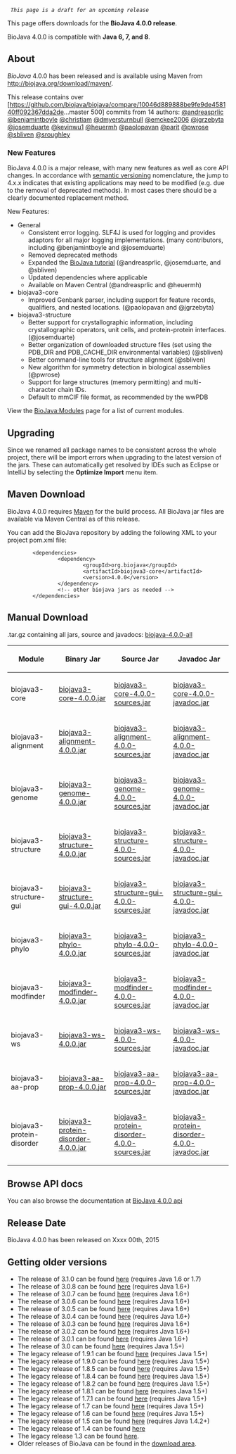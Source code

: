   ''This page is a draft for an upcoming release''

This page offers downloads for the <b>BioJava 4.0.0 release</b>. 

BioJava 4.0.0 is compatible with <b>Java 6, 7, and 8</b>.

== About ==
''BioJava'' 4.0.0 has been released and is available using Maven from
[http://biojava.org/download/maven/ http://biojava.org/download/maven/].

This release contains over [https://github.com/biojava/biojava/compare/10046d889888be9fe9de458140ff092367dda2de...master 500] commits from 14 authors:
[https://www.github.com/andreasprlic @andreasprlic]
[https://www.github.com/benjamintboyle @benjamintboyle]
[https://www.github.com/christiam @christiam]
[https://www.github.com/dmyersturnbull @dmyersturnbull]
[https://www.github.com/emckee2006 @emckee2006]
[https://www.github.com/jgrzebyta @jgrzebyta]
[https://www.github.com/josemduarte @josemduarte]
[https://www.github.com/kevinwu1 @kevinwu1]
[https://www.github.com/heuermh @heuermh]
[https://www.github.com/paolopavan @paolopavan]
[https://www.github.com/parit @parit]
[https://www.github.com/pwrose @pwrose]
[https://www.github.com/sbliven @sbliven]
[https://www.github.com/sroughley @sroughley]

===New Features===

BioJava 4.0.0 is a major release, with many new features as well as core API changes. In accordance with [http://semver.org/ semantic versioning] nomenclature, the jump to 4.x.x indicates that existing applications may need to be modified (e.g. due to the removal of deprecated methods). In most cases there should be a clearly documented replacement method.

New Features:

* General
** Consistent error logging. SLF4J is used for logging and provides adaptors for all major logging implementations. (many contributors, including @benjamintboyle and @josemduarte)
** Removed deprecated methods
** Expanded the [https://github.com/biojava/biojava3-tutorial/ BioJava tutorial] (@andreasprlic, @josemduarte, and @sbliven)
** Updated dependencies where applicable
** Available on Maven Central (@andreasprlic and @heuermh)
* biojava3-core
** Improved Genbank parser, including support for feature records, qualifiers, and nested locations. (@paolopavan and @jgrzebyta)
* biojava3-structure
** Better support for crystallographic information, including crystallographic operators, unit cells, and protein-protein interfaces. (@josemduarte)
** Better organization of downloaded structure files (set using the PDB_DIR and PDB_CACHE_DIR environmental variables) (@sbliven)
** Better command-line tools for structure alignment (@sbliven)
** New algorithm for symmetry detection in biological assemblies (@pwrose)
** Support for large structures (memory permitting) and multi-character chain IDs.
** Default to mmCIF file format, as recommended by the wwPDB


View the [[BioJava:Modules]] page for a list of current modules.

== Upgrading ==

Since we renamed all package names to be consistent across the whole project, there will be import errors when upgrading to the latest version of the jars. These can automatically get resolved by IDEs such as Eclipse or IntelliJ by selecting the '''Optimize Import''' menu item.

== Maven Download ==
BioJava 4.0.0 requires [http://maven.apache.org/ Maven] for the build process. All BioJava jar files are available via Maven Central as of this release.

You can add the BioJava repository by adding the following XML to your project pom.xml file:
<pre>
        <dependencies>
                <dependency>
                        <groupId>org.biojava</groupId>
                        <artifactId>biojava3-core</artifactId>
                        <version>4.0.0</version>
                </dependency>
                <!-- other biojava jars as needed -->
        </dependencies>	
</pre>

== Manual Download ==

.tar.gz containing all jars, source and javadocs: [http://biojava.org/download/bj4.0.0/biojava-4.0.0-all.tar.gz biojava-4.0.0-all]

{|
|+
! Module
! Binary Jar
! Source Jar
! Javadoc Jar
|-
| biojava3-core 
| [http://biojava.org/download/maven/org/biojava/biojava3-core/4.0.0/biojava3-core-4.0.0.jar biojava3-core-4.0.0.jar] 
| [http://biojava.org/download/maven/org/biojava/biojava3-core/4.0.0/biojava3-core-4.0.0-sources.jar biojava3-core-4.0.0-sources.jar] 
| [http://biojava.org/download/maven/org/biojava/biojava3-core/4.0.0/biojava3-core-4.0.0-javadoc.jar biojava3-core-4.0.0-javadoc.jar]
|-
| biojava3-alignment 
| [http://biojava.org/download/maven/org/biojava/biojava3-alignment/4.0.0/biojava3-alignment-4.0.0.jar biojava3-alignment-4.0.0.jar] 
| [http://biojava.org/download/maven/org/biojava/biojava3-alignment/4.0.0/biojava3-alignment-4.0.0-sources.jar biojava3-alignment-4.0.0-sources.jar] 
| [http://biojava.org/download/maven/org/biojava/biojava3-alignment/4.0.0/biojava3-alignment-4.0.0-javadoc.jar biojava3-alignment-4.0.0-javadoc.jar]
|-
| biojava3-genome 
| [http://biojava.org/download/maven/org/biojava/biojava3-genome/4.0.0/biojava3-genome-4.0.0.jar biojava3-genome-4.0.0.jar] 
| [http://biojava.org/download/maven/org/biojava/biojava3-genome/4.0.0/biojava3-genome-4.0.0-sources.jar biojava3-genome-4.0.0-sources.jar] 
| [http://biojava.org/download/maven/org/biojava/biojava3-genome/4.0.0/biojava3-genome-4.0.0-javadoc.jar biojava3-genome-4.0.0-javadoc.jar]
|-
| biojava3-structure 
| [http://biojava.org/download/maven/org/biojava/biojava3-structure/4.0.0/biojava3-structure-4.0.0.jar biojava3-structure-4.0.0.jar] 
| [http://biojava.org/download/maven/org/biojava/biojava3-structure/4.0.0/biojava3-structure-4.0.0-sources.jar biojava3-structure-4.0.0-sources.jar] 
| [http://biojava.org/download/maven/org/biojava/biojava3-structure/4.0.0/biojava3-structure-4.0.0-javadoc.jar biojava3-structure-4.0.0-javadoc.jar]
|-
| biojava3-structure-gui 
| [http://biojava.org/download/maven/org/biojava/biojava3-structure-gui/4.0.0/biojava3-structure-gui-4.0.0.jar biojava3-structure-gui-4.0.0.jar] 
| [http://biojava.org/download/maven/org/biojava/biojava3-structure-gui/4.0.0/biojava3-structure-gui-4.0.0-sources.jar biojava3-structure-gui-4.0.0-sources.jar] 
| [http://biojava.org/download/maven/org/biojava/biojava3-structure-gui/4.0.0/biojava3-structure-gui-4.0.0-javadoc.jar biojava3-structure-gui-4.0.0-javadoc.jar]
|-
| biojava3-phylo 
| [http://biojava.org/download/maven/org/biojava/biojava3-phylo/4.0.0/biojava3-phylo-4.0.0.jar biojava3-phylo-4.0.0.jar] 
| [http://biojava.org/download/maven/org/biojava/biojava3-phylo/4.0.0/biojava3-phylo-4.0.0-sources.jar biojava3-phylo-4.0.0-sources.jar] 
| [http://biojava.org/download/maven/org/biojava/biojava3-phylo/4.0.0/biojava3-phylo-4.0.0-javadoc.jar biojava3-phylo-4.0.0-javadoc.jar]
|-
| biojava3-modfinder 
| [http://biojava.org/download/maven/org/biojava/biojava3-modfinder/4.0.0/biojava3-modfinder-4.0.0.jar biojava3-modfinder-4.0.0.jar] 
| [http://biojava.org/download/maven/org/biojava/biojava3-modfinder/4.0.0/biojava3-modfinder-4.0.0-sources.jar biojava3-modfinder-4.0.0-sources.jar] 
| [http://biojava.org/download/maven/org/biojava/biojava3-modfinder/4.0.0/biojava3-modfinder-4.0.0-javadoc.jar biojava3-modfinder-4.0.0-javadoc.jar]
|-
| biojava3-ws 
| [http://biojava.org/download/maven/org/biojava/biojava3-ws/4.0.0/biojava3-ws-4.0.0.jar biojava3-ws-4.0.0.jar] 
| [http://biojava.org/download/maven/org/biojava/biojava3-ws/4.0.0/biojava3-ws-4.0.0-sources.jar biojava3-ws-4.0.0-sources.jar] 
| [http://biojava.org/download/maven/org/biojava/biojava3-ws/4.0.0/biojava3-ws-4.0.0-javadoc.jar biojava3-ws-4.0.0-javadoc.jar]
|-
| biojava3-aa-prop 
| [http://biojava.org/download/maven/org/biojava/biojava3-aa-prop/4.0.0/biojava3-aa-prop-4.0.0.jar biojava3-aa-prop-4.0.0.jar] 
| [http://biojava.org/download/maven/org/biojava/biojava3-aa-prop/4.0.0/biojava3-aa-prop-4.0.0-sources.jar biojava3-aa-prop-4.0.0-sources.jar] 
| [http://biojava.org/download/maven/org/biojava/biojava3-aa-prop/4.0.0/biojava3-aa-prop-4.0.0-javadoc.jar biojava3-aa-prop-4.0.0-javadoc.jar]
|-
| biojava3-protein-disorder 
| [http://biojava.org/download/maven/org/biojava/biojava3-protein-disorder/4.0.0/biojava3-protein-disorder-4.0.0.jar biojava3-protein-disorder-4.0.0.jar] 
| [http://biojava.org/download/maven/org/biojava/biojava3-protein-disorder/4.0.0/biojava3-protein-disorder-4.0.0-sources.jar biojava3-protein-disorder-4.0.0-sources.jar] 
| [http://biojava.org/download/maven/org/biojava/biojava3-protein-disorder/4.0.0/biojava3-protein-disorder-4.0.0-javadoc.jar biojava3-protein-disorder-4.0.0-javadoc.jar]

|}

== Browse API docs ==
You can also browse the documentation at [http://www.biojava.org/docs/api4.0.0/ BioJava 4.0.0 api]

==Release Date==
BioJava 4.0.0 has been released on Xxxx 00th, 2015

== Getting older versions ==
* The release of 3.1.0 can be found [[BioJava:Download 3.1.0|here]] (requires Java 1.6 or 1.7)
* The release of 3.0.8 can be found [[BioJava:Download 3.0.8|here]] (requires Java 1.6+)
* The release of 3.0.7 can be found [[BioJava:Download 3.0.7|here]] (requires Java 1.6+)
* The release of 3.0.6 can be found [[BioJava:Download 3.0.6|here]] (requires Java 1.6+)
* The release of 3.0.5 can be found [[BioJava:Download 3.0.5|here]] (requires Java 1.6+)
* The release of 3.0.4 can be found [[BioJava:Download 3.0.4|here]] (requires Java 1.6+)
* The release of 3.0.3 can be found [[BioJava:Download 3.0.3|here]] (requires Java 1.6+)
* The release of 3.0.2 can be found [[BioJava:Download 3.0.2|here]] (requires Java 1.6+)
* The release of 3.0.1 can be found [[BioJava:Download 3.0.1|here]] (requires Java 1.6+)
* The release of 3.0 can be found [[BioJava:Download 3.0|here]] (requires Java 1.5+)
* The legacy release of 1.9.1 can be found [[BioJava:Download 1.9.1|here]] (requires Java 1.5+)
* The legacy release of 1.9.0 can be found [[BioJava:Download 1.9.0|here]] (requires Java 1.5+)
* The legacy release of 1.8.5 can be found [[BioJava:Download 1.8.5|here]] (requires Java 1.5+)
* The legacy release of 1.8.4 can be found [[BioJava:Download 1.8.4|here]] (requires Java 1.5+)
* The legacy release of 1.8.2 can be found [[BioJava:Download 1.8.2|here]] (requires Java 1.5+)
* The legacy release of 1.8.1 can be found [[BioJava:Download 1.8.1|here]] (requires Java 1.5+)
* The legacy release of 1.7.1 can be found [[BioJava:Download 1.7.1|here]] (requires Java 1.5+)
* The legacy release of 1.7 can be found [[BioJava:Download 1.7|here]] (requires Java 1.5+)
* The legacy release of 1.6 can be found [[BioJava:Download 1.6|here]] (requires Java 1.5+)
* The legacy release of 1.5 can be found [[BioJava:Download 1.5|here]] (requires Java 1.4.2+)
* The legacy release of 1.4 can be found [[BioJava:Download 1.4|here]]
* The legacy release 1.3 can be found [[BioJava:Download 1.3|here]].
* Older releases of BioJava can be found in the [http://www.biojava.org/download/ download area].